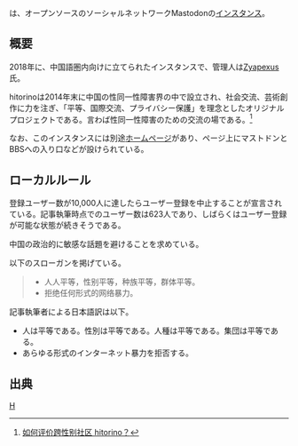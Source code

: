 {{infobox instance
|Name = {{Ruby|'''hitorino×猫娘领域'''|hitorino×マオニャンリンユー}}
|Image = [[ファイル:Hitorino×猫娘领域.svg|300px]]
|Domain = https://m.hitorino.moe
|Country = 中国
|Admin = [https://m.hitorino.moe/@Zyapexus Zyapexus]
|Start = 要検証
|Kifu = なし
|Alias = 不明
}}{{Ruby|'''hitorino×猫娘领域'''|hitorino×マオニャンリンユー}}は、オープンソースのソーシャルネットワークMastodonの[[インスタンス]]。

== 概要 ==
2018年に、中国語圏内向けに立てられたインスタンスで、管理人は[https://m.hitorino.moe/@Zyapexus Zyapexus]氏。

hitorinoは2014年末に中国の性同一性障害界の中で設立され、社会交流、芸術創作に力を注ぎ、「平等、国際交流、プライバシー保護」を理念としたオリジナルプロジェクトである。言わば性同一性障害のための交流の場である。<ref>[https://www.zhihu.com/question/268349597 如何评价跨性别社区 hitorino？]</ref>

なお、このインスタンスには別途[https://hitorino.moe ホームページ]があり、ページ上にマストドンとBBSへの入り口などが設けられている。

==ローカルルール==
登録ユーザー数が10,000人に達したらユーザー登録を中止することが宣言されている。記事執筆時点でのユーザー数は623人であり、しばらくはユーザー登録が可能な状態が続きそうである。

中国の政治的に敏感な話題を避けることを求めている。

以下のスローガンを掲げている。

<blockquote>
* 人人平等，性别平等，种族平等，群体平等。
* 拒绝任何形式的网络暴力。
</blockquote>

記事執筆者による日本語訳は以下。

* 人は平等である。性別は平等である。人種は平等である。集団は平等である。
* あらゆる形式のインターネット暴力を拒否する。

== 出典 ==
<references/>

{{DEFAULTSORT:C}}
[[Category:中国のインスタンス|H]]